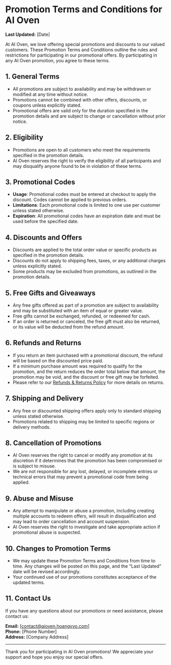 # Promotion Terms and Conditions for AI Oven

**Last Updated:** [Date]

At AI Oven, we love offering special promotions and discounts to our valued customers. These Promotion Terms and Conditions outline the rules and restrictions for participating in our promotional offers. By participating in any AI Oven promotion, you agree to these terms.

## 1. General Terms

- All promotions are subject to availability and may be withdrawn or modified at any time without notice.
- Promotions cannot be combined with other offers, discounts, or coupons unless explicitly stated.
- Promotional offers are valid only for the duration specified in the promotion details and are subject to change or cancellation without prior notice.

## 2. Eligibility

- Promotions are open to all customers who meet the requirements specified in the promotion details.
- AI Oven reserves the right to verify the eligibility of all participants and may disqualify anyone found to be in violation of these terms.

## 3. Promotional Codes

- **Usage**: Promotional codes must be entered at checkout to apply the discount. Codes cannot be applied to previous orders.
- **Limitations**: Each promotional code is limited to one use per customer unless stated otherwise.
- **Expiration**: All promotional codes have an expiration date and must be used before the specified date.

## 4. Discounts and Offers

- Discounts are applied to the total order value or specific products as specified in the promotion details.
- Discounts do not apply to shipping fees, taxes, or any additional charges unless explicitly stated.
- Some products may be excluded from promotions, as outlined in the promotion details.

## 5. Free Gifts and Giveaways

- Any free gifts offered as part of a promotion are subject to availability and may be substituted with an item of equal or greater value.
- Free gifts cannot be exchanged, refunded, or redeemed for cash.
- If an order is returned or canceled, the free gift must also be returned, or its value will be deducted from the refund amount.

## 6. Refunds and Returns

- If you return an item purchased with a promotional discount, the refund will be based on the discounted price paid.
- If a minimum purchase amount was required to qualify for the promotion, and the return reduces the order total below that amount, the promotion may be void, and the discount or free gift may be forfeited.
- Please refer to our [Refunds & Returns Policy](/refunds-and-returns-terms) for more details on returns.

## 7. Shipping and Delivery

- Any free or discounted shipping offers apply only to standard shipping unless stated otherwise.
- Promotions related to shipping may be limited to specific regions or delivery methods.

## 8. Cancellation of Promotions

- AI Oven reserves the right to cancel or modify any promotion at its discretion if it determines that the promotion has been compromised or is subject to misuse.
- We are not responsible for any lost, delayed, or incomplete entries or technical errors that may prevent a promotional code from being applied.

## 9. Abuse and Misuse

- Any attempt to manipulate or abuse a promotion, including creating multiple accounts to redeem offers, will result in disqualification and may lead to order cancellation and account suspension.
- AI Oven reserves the right to investigate and take appropriate action if promotional abuse is suspected.

## 10. Changes to Promotion Terms

- We may update these Promotion Terms and Conditions from time to time. Any changes will be posted on this page, and the "Last Updated" date will be revised accordingly.
- Your continued use of our promotions constitutes acceptance of the updated terms.

## 11. Contact Us

If you have any questions about our promotions or need assistance, please contact us:

**Email:** [contact@aioven.hoangvvo.com]  
**Phone:** [Phone Number]  
**Address:** [Company Address]

---

Thank you for participating in AI Oven promotions! We appreciate your support and hope you enjoy our special offers.
